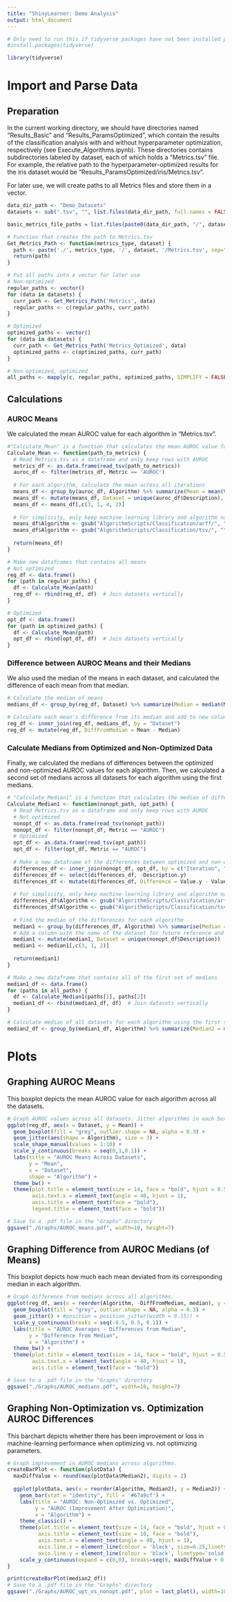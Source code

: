 ```yaml
---
title: "ShinyLearner: Demo Analysis"
output: html_document
---
```


```r
# Only need to run this if tidyverse packages have not been installed previously
#install.packages(tidyverse)
```

```r
library(tidyverse)
```

# Import and Parse Data

## Preparation

In the current working directory, we should have directories named "Results_Basic" and "Results_ParamsOptimized", which contain the results of the classification analysis with and without hyperparameter optimization, respectively (see Execute_Algorithms.ipynb). These directories contains subdirectories labeled by dataset, each of which holds a "Metrics.tsv" file. For example, the relative path to the hyperparameter-optimized results for the iris dataset would be "Results_ParamsOptimized/iris/Metrics.tsv".

For later use, we will create paths to all Metrics files and store them in a vector.

```r
data_dir_path <- "Demo_Datasets"
datasets <- sub(".tsv", "", list.files(data_dir_path, full.names = FALSE, recursive = FALSE))

basic_metrics_file_paths = list.files(paste0(data_dir_path, "/", datasets), glob2rx("Metrics.tsv"))

# Function that creates the path to Metrics.tsv
Get_Metrics_Path <- function(metrics_type, dataset) {
  path <- paste('./', metrics_type, '/', dataset, '/Metrics.tsv', sep="")
  return(path)
} 

# Put all paths into a vector for later use
# Non-optimized
regular_paths <- vector()
for (data in datasets) {
  curr_path <- Get_Metrics_Path('Metrics', data)
  regular_paths <- c(regular_paths, curr_path)
}

# Optimized
optimized_paths <- vector()
for (data in datasets) {
  curr_path <- Get_Metrics_Path('Metrics_Optimized', data)
  optimized_paths <- c(optimized_paths, curr_path)
}

# Non-optimized, optimized
all_paths <- mapply(c, regular_paths, optimized_paths, SIMPLIFY = FALSE)
```

## Calculations

### AUROC Means
We calculated the mean AUROC value for each algorithm in "Metrics.tsv".
```r

#"Calculate_Mean" is a function that calculates the mean AUROC value for each algorithm in "Metrics.tsv".
Calculate_Mean <- function(path_to_metrics) {
  # Read Metrics.tsv as a dataframe and only keep rows with AUROC
  metrics_df <- as.data.frame(read_tsv(path_to_metrics))
  auroc_df <- filter(metrics_df, Metric == 'AUROC')
  
  # For each algorithm, calculate the mean across all iterations
  means_df <- group_by(auroc_df, Algorithm) %>% summarize(Mean = mean(Value))
  means_df <- mutate(means_df, Dataset = unique(auroc_df$Description), TotalIterations = length(unique(auroc_df$Iteration)))
  means_df <- means_df[,c(3, 1, 4, 2)]
  
  # For simplicity, only keep machine-learning library and algorithm name in label. Delete the rest.
  means_df$Algorithm <- gsub("AlgorithmScripts/Classification/arff/", "", means_df$Algorithm)
  means_df$Algorithm <- gsub("AlgorithmScripts/Classification/tsv/", "", means_df$Algorithm)
  
  return(means_df)
}

# Make new dataframes that contains all means
# Not optimized
reg_df <- data.frame()
for (path in regular_paths) {
  df <- Calculate_Mean(path)
  reg_df <- rbind(reg_df, df)  # Join datasets vertically
}

# Optimized
opt_df <- data.frame()
for (path in optimized_paths) {
  df <- Calculate_Mean(path)
  opt_df <- rbind(opt_df, df)  # Join datasets vertically
}

```

### Difference between AUROC Means and their Medians
We also used the median of the means in each dataset, and calculated the difference of each mean from that median. 
```r

# Calculate the median of means
medians_df <- group_by(reg_df, Dataset) %>% summarize(Median = median(Mean))

# Calculate each mean's difference from its median and add to new column in reg_df
reg_df <- inner_join(reg_df, medians_df, by = "Dataset")
reg_df <- mutate(reg_df, DiffFromMedian = Mean - Median)

```

### Calculate Medians from Optimized and Non-Optimized Data
Finally, we calculated the medians of differences between the optimized and non-optimized AUROC values for each algorithm. Then, we calculated a second set of medians across all datasets for each algorithm using the first medians.
```r

# "Calculate_Median1" is a function that calculates the median of differences between the opt and non-opt values
Calculate_Median1 <- function(nonopt_path, opt_path) {
  # Read Metrics.tsv as a dataframe and only keep rows with AUROC
  # Not optimized
  nonopt_df <- as.data.frame(read_tsv(nonopt_path))
  nonopt_df <- filter(nonopt_df, Metric == "AUROC")
  # Optimized
  opt_df <- as.data.frame(read_tsv(opt_path))
  opt_df <- filter(opt_df, Metric == "AUROC")
  
  # Make a new dataframe of the differences between optimized and non-optimized
  differences_df <- inner_join(nonopt_df, opt_df, by = c("Iteration", "Algorithm", "Metric"))
  differences_df <- select(differences_df, -Description.y)
  differences_df <- mutate(differences_df, Difference = Value.y - Value.x)
    
  # For simplicity, only keep machine-learning library and algorithm name in label. Delete the rest.
  differences_df$Algorithm <- gsub("AlgorithmScripts/Classification/arff/", "", differences_df$Algorithm)
  differences_df$Algorithm <- gsub("AlgorithmScripts/Classification/tsv/", "", differences_df$Algorithm)
  
  # Find the median of the differences for each algorithm
  median1 <- group_by(differences_df, Algorithm) %>% summarise(Median = median(Difference))
  # Add a column with the name of the dataset for future reference and reorder the columns so that the dataset column comes first
  median1 <- mutate(median1, Dataset = unique(nonopt_df$Description))
  median1 <- median1[,c(3, 1, 2)]
  
  return(median1)
}

# Make a new dataframe that contains all of the first set of medians
median1_df <- data.frame()
for (paths in all_paths) {
  df <- Calculate_Median1(paths[1], paths[2])
  median1_df <- rbind(median1_df, df)  # Join datasets vertically
}

# Calculate median of all datasets for each algorithm using the first set of medians above
median2_df <- group_by(median1_df, Algorithm) %>% summarize(Median2 = median(Median))

```

# Plots

## Graphing AUROC Means
This boxplot depicts the mean AUROC value for each algorithm across all the datasets.
```r
# Graph AUROC values across all datasets. Jitter algorithms in each box.  
ggplot(reg_df, aes(x = Dataset, y = Mean)) +
  geom_boxplot(fill = "grey", outlier.shape = NA, alpha = 0.3) +
  geom_jitter(aes(shape = Algorithm), size = 3) +
  scale_shape_manual(values = 1:10) +
  scale_y_continuous(breaks = seq(0,1,0.1)) +
  labs(title = "AUROC Means Across Datasets",
       y = "Mean",
       x = "Dataset",
       shape = "Algorithm") +
  theme_bw() +
  theme(plot.title = element_text(size = 14, face = "bold", hjust = 0.5),
        axis.text.x = element_text(angle = 40, hjust = 1),
        axis.title = element_text(face = "bold"),
        legend.title = element_text(face = "bold"))

# Save to a .pdf file in the "Graphs" directory
ggsave("./Graphs/AUROC_means.pdf", width=10, height=7)
```

## Graphing Difference from AUROC Medians (of Means)
This boxplot depicts how much each mean deviated from its corresponding median in each algorithm. 
```r
# Graph difference from medians across all algorithms.
ggplot(reg_df, aes(x = reorder(Algorithm, -DiffFromMedian, median), y = DiffFromMedian)) +
  geom_boxplot(fill = "grey", outlier.shape = NA, alpha = 0.3) +
  geom_jitter() + #position = position_jitter(width = 0.15)) +
  scale_y_continuous(breaks = seq(-0.5, 0.5, 0.1)) +
  labs(title = "AUROC Averages - Differences from Median",
       y = "Difference from Median",
       x = "Algorithm") +
  theme_bw() +
  theme(plot.title = element_text(size = 14, face = "bold", hjust = 0.5),
        axis.text.x = element_text(angle = 40, hjust = 1),
        axis.title = element_text(face = "bold"))

# Save to a .pdf file in the "Graphs" directory
ggsave("./Graphs/AUROC_medians.pdf", width=10, height=7)
```

## Graphing Non-Optimization vs. Optimization AUROC Differences
This barchart depicts whether there has been improvement or loss in machine-learning performance when optimizing vs. not optimizing parameters.
```r
# Graph improvement in AUROC medians across algorithms.
createBarPlot <- function(plotData) {
  maxDiffValue <- round(max(plotData$Median2), digits = 2)
  
  ggplot(plotData, aes(x = reorder(Algorithm, Median2), y = Median2)) +
    geom_bar(stat = "identity", fill = '#67a9cf') +
    labs(title = "AUROC: Non-Optimized vs. Optimized", 
         y = "AUROC (Improvement After Optimization)",
         x = "Algorithm") +
    theme_classic() +
    theme(plot.title = element_text(size = 14, face = "bold", hjust = 0.5),
          axis.title = element_text(size = 10, face = "bold"),
          axis.text.x = element_text(angle = 40, hjust = 1),
          axis.line.x = element_line(colour = 'black', size=0.25,linetype='solid'),
          axis.line.y = element_line(colour = 'black', linetype='solid')) +
    scale_y_continuous(expand = c(0,0), breaks=seq(0, maxDiffValue + 0.02, 0.002))
}

print(createBarPlot(median2_df))
# Save to a .pdf file in the "Graphs" directory
ggsave("./Graphs/AUROC_opt_vs_nonopt.pdf", plot = last_plot(), width=10, height=6.75)

```